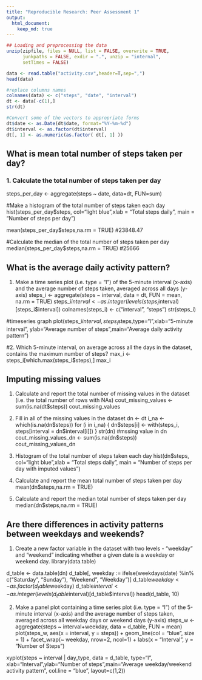 ```yaml
---
title: "Reproducible Research: Peer Assessment 1"
output: 
  html_document:
    keep_md: true
---
```


```r
## Loading and preprocessing the data
unzip(zipfile, files = NULL, list = FALSE, overwrite = TRUE,
      junkpaths = FALSE, exdir = ".", unzip = "internal",
      setTimes = FALSE)

data <- read.table("activity.csv",header=T,sep=",")
head(data)
```
```r
#replace columns names
colnames(data) <- c("steps", "date", "interval")
dt <- data[-c(1),] 
str(dt)
```
```r
#Convert some of the vectors to appropriate forms
dt$date <- as.Date(dt$date, format="%Y-%m-%d")
dt$interval <- as.factor(dt$interval)
dt[, 1] <- as.numeric(as.factor( dt[, 1] ))
```

## What is mean total number of steps taken per day?
### 1. Calculate the total number of steps taken per day
steps_per_day <- aggregate(steps ~ date, data=dt, FUN=sum)

#Make a histogram of the total number of steps taken each day
hist(steps_per_day$steps, col="light blue",xlab = "Total steps daily", 
        main = "Number of steps per day")

mean(steps_per_day$steps,na.rm = TRUE)
#23848.47

#Calculate the median of the total number of steps taken per day
median(steps_per_day$steps,na.rm = TRUE)
#25666


## What is the average daily activity pattern?
1. Make a time series plot (i.e. type = “l”) of the 5-minute interval (x-axis) and the average number of steps taken, averaged across all days (y-axis)
steps_i <- aggregate(steps ~ interval, data = dt, FUN = mean, na.rm = TRUE)
steps_i$interval <- as.integer(levels(steps_i$interval)[steps_i$interval])
colnames(steps_i) <- c("interval", "steps")
str(steps_i)


#timeseries graph
plot(steps_i$interval,steps_i$steps,type="l",xlab="5-minute interval",
        ylab="Average number of steps",main="Average daily activity pattern")

#2. Which 5-minute interval, on average across all the days in the dataset, contains the maximum number of steps?
max_i <- steps_i[which.max(steps_i$steps),]
max_i


## Imputing missing values
1. Calculate and report the total number of missing values in the dataset (i.e. the total number of rows with NAs)
cout_missing_values <- sum(is.na(dt$steps))
cout_missing_values
2. Fill in all of the missing values in the dataset
dn <- dt
i_na <- which(is.na(dn$steps))
for (i in i_na) {
  dn$steps[i] <- with(steps_i, steps[interval = dn$interval[i]])
}
str(dn)
#mssing value in dn
cout_missing_values_dn <- sum(is.na(dn$steps))
cout_missing_values_dn

3. Histogram of the total number of steps taken each day
hist(dn$steps, col="light blue",xlab = "Total steps daily", 
         main = "Number of steps per day with imputed values")
4. Calculate and report the mean total number of steps taken per day
mean(dn$steps,na.rm = TRUE)
5. Calculate and report the median total number of steps taken per day
median(dn$steps,na.rm = TRUE)



## Are there differences in activity patterns between weekdays and weekends?
1. Create a new factor variable in the dataset with two levels - “weekday” and “weekend” indicating whether a given date is a weekday or weekend day.
library(data.table)

d_table <- data.table(dn)
d_table[, weekday := ifelse(weekdays(date) %in% c("Saturday", "Sunday"), "Weekend", "Weekday")]
d_table$weekday <- as.factor(d_table$weekday)
d_table$interval <- as.integer(levels(d_table$interval)[d_table$interval])
head(d_table, 10)

2. Make a panel plot containing a time series plot (i.e. type = “l”) of the 5-minute interval (x-axis) and the average number of steps taken, averaged across all weekday days or weekend days (y-axis)
steps_w <- aggregate(steps ~ interval+weekday, data = d_table, FUN = mean)
plot(steps_w, aes(x = interval, y = steps)) + 
  geom_line(col = "blue", size = 1) + 
  facet_wrap(~ weekday, nrow=2, ncol=1) + 
  labs(x = "Interval", y = "Number of Steps")
  
 xyplot(steps ~ interval | day_type,
           data = d_table,
           type="l",
           xlab="Interval",ylab="Number of steps",main="Average weekday/weekend activity pattern",
           col.line = "blue",
           layout=c(1,2))
